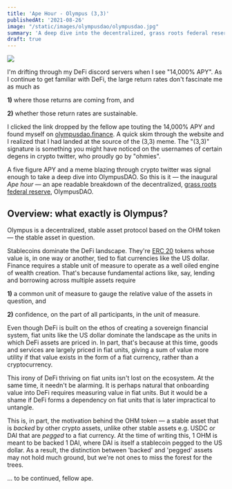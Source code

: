 ```yaml
---
title: 'Ape Hour - Olympus (3,3)'
publishedAt: '2021-08-26'
image: "/static/images/olympusdao/olympusdao.jpg"
summary: 'A deep dive into the decentralized, grass roots federal reserve.'
draft: true
---
```


<Wordloops />

<Image src="/static/images/olympusdao/olympusdao.jpg" height={200} width={600}/>

I'm drifting through my DeFi discord servers when I see "14,000% APY". As I continue to get familiar with DeFi, the large return rates don't fascinate me as much as 

**1)** where those returns are coming from, and 

**2)** whether those return rates are sustainable.

I clicked the link dropped by the fellow ape touting the 14,000% APY and found myself on [olympusdao.finance](https://www.olympusdao.finance/). A quick skim through the website and I realized that I had landed at the source of the (3,3) meme. The "(3,3)" signature is something you might have noticed on the usernames of certain degens in crypto twitter, who proudly go by "ohmies".

A five figure APY and a meme blazing through crypto twitter was signal enough to take a deep dive into OlympusDAO. So this is it — the inaugural *Ape hour* — an ape readable breakdown of the decentralized, [grass roots federal reserve](https://newsletter.banklesshq.com/p/wtf-is-olympus-dao), OlympusDAO.

## Overview: what exactly is Olympus?

Olympus is a decentralized, stable asset protocol based on the OHM token — the stable asset in question.

Stablecoins dominate the DeFi landscape. They're [ERC 20](https://ethereum.org/en/developers/docs/standards/tokens/erc-20/) tokens whose value is, in one way or another, tied to fiat currencies like the US dollar. Finance requires a stable unit of measure to operate as a well oiled engine of wealth creation. That's because fundamental actions like, say, lending and borrowing across multiple assets require 

**1)** a common unit of measure to gauge the relative value of the assets in question, and

**2)** confidence, on the part of all participants, in the unit of measure.

Even though DeFi is built on the ethos of creating a sovereign financial system, fiat units like the US dollar dominate the landscape as the units in which DeFi assets are priced in. In part, that's because at this time, goods and services are largely priced in fiat units, giving a sum of value more utility if that value exists in the form of a fiat currency, rather than a cryptocurrency.

This irony of DeFi thriving on fiat units isn't lost on the ecosystem. At the same time, it needn't be alarming. It is perhaps natural that onboarding value into DeFi requires measuring value in fiat units. But it would be a shame if DeFi forms a dependency on fiat units that is later impractical to untangle.

This is, in part, the motivation behind the OHM token — a stable asset that is *backed* by other crypto assets, unlike other stable assets e.g. USDC or DAI that are *pegged* to a fiat currency. At the time of writing this, 1 OHM is meant to be backed 1 DAI, where DAI is itself a stablecoin pegged to the US dollar. As a result, the distinction between 'backed' and 'pegged' assets may not hold much ground, but we're not ones to miss the forest for the trees.

... to be continued, fellow ape.